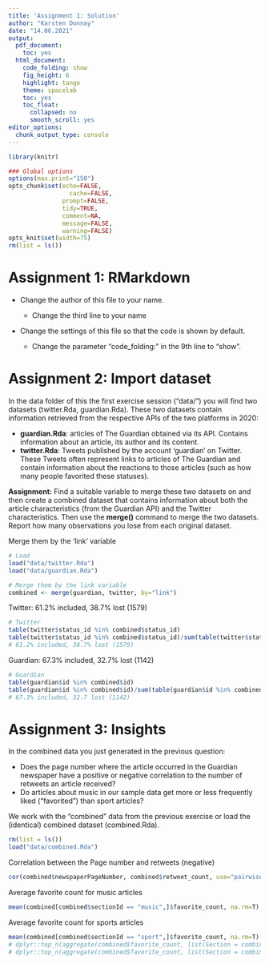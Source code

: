 ```yaml
---
title: 'Assignment 1: Solution'
author: "Karsten Donnay"
date: "14.06.2021"
output:
  pdf_document:
    toc: yes
  html_document:
    code_folding: show
    fig_height: 6
    highlight: tango
    theme: spacelab
    toc: yes
    toc_float:
      collapsed: no
      smooth_scroll: yes
editor_options:
  chunk_output_type: console
---
```




```r
library(knitr)

### Global options
options(max.print="150")
opts_chunk$set(echo=FALSE,
	             cache=FALSE,
               prompt=FALSE,
               tidy=TRUE,
               comment=NA,
               message=FALSE,
               warning=FALSE)
opts_knit$set(width=75)
rm(list = ls())
```

# Assignment 1: RMarkdown

* Change the author of this file to your name. 

   - Change the third line to your name
   
* Change the settings of this file so that the code is shown by default.
  - Change the parameter "code_folding:" in the 9th line to "show".




# Assignment 2: Import dataset

In the data folder of this the first exercise session ("data/") you will find two datasets (twitter.Rda, guardian.Rda). These two datasets contain information retrieved from the respective APIs of the two platforms in 2020:

 * **guardian.Rda**: articles of The Guardian obtained via its API. Contains information about an article, its author and its content.
 * **twitter.Rda**: Tweets published by the account 'guardian' on Twitter. These Tweets often represent links to articles of The Guardian and contain information about the reactions to those articles (such as how many people favorited these statuses).
 
**Assignment:** Find a suitable variable to merge these two datasets on and then create a combined dataset that contains information about both the article characteristics (from the Guardian API) and the Twitter characteristics. Then use the **merge()** command to merge the two datasets. Report how many observations you lose from each original dataset.
 
 
Merge them by the 'link' variable
```r
# Load
load("data/twitter.Rda")
load("data/guardian.Rda")

# Merge them by the link variable
combined <- merge(guardian, twitter, by="link")
```

Twitter: 61.2% included, 38.7% lost (1579)
```r
# Twitter
table(twitter$status_id %in% combined$status_id)
table(twitter$status_id %in% combined$status_id)/sum(table(twitter$status_id %in% combined$status_id))  
# 61.2% included, 38.7% lost (1579)
```

Guardian: 67.3% included, 32.7% lost (1142)
```r
# Guardian
table(guardian$id %in% combined$id)
table(guardian$id %in% combined$id)/sum(table(guardian$id %in% combined$id))  
# 67.3% included, 32.7 lost (1142)
```


# Assignment 3: Insights

In the combined data you just generated in the previous question:

 * Does the page number where the article occurred in the Guardian newspaper have a positive or negative correlation to the number of retweets an article received?
 * Do articles about music in our sample data get more or less frequently liked ("favorited") than sport articles?
 
We work with the "combined" data from the previous exercise or load the (identical) combined dataset (combined.Rda). 
```r
rm(list = ls())
load("data/combined.Rda")
```
 
Correlation between the Page number and retweets (negative)
```r
cor(combined$newspaperPageNumber, combined$retweet_count, use="pairwise.complete.obs")
```

Average favorite count for music articles
```r
mean(combined[combined$sectionId == "music",]$favorite_count, na.rm=T)
```

Average favorite count for sports articles
```r
mean(combined[combined$sectionId == "sport",]$favorite_count, na.rm=T)
# dplyr::top_n(aggregate(combined$favorite_count, list(Section = combined$sectionName), mean, na.rm=T), 10)
# dplyr::top_n(aggregate(combined$favorite_count, list(Section = combined$sectionName), mean, na.rm=T), -10)
```

